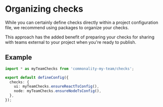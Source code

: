 # Organizing checks

While you can certainly define checks directly within a project configuration file, we recommend using packages to organize your checks.

This approach has the added benefit of preparing your checks for sharing with teams external to your project when you're ready to publish.

## Example

```ts filename="commonality.config.ts"
import * as myTeamChecks from 'commonality-my-team/checks';

export default defineConfig({
  checks: {
    ui: myTeamChecks.ensureReactTsConfig(),
    node: myTeamChecks.ensureNodeTsConfig(),
  },
});
```
